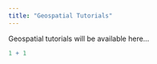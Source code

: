```yaml
---
title: "Geospatial Tutorials"
---
```


Geospatial tutorials will be available here...

```r
1 + 1
```
